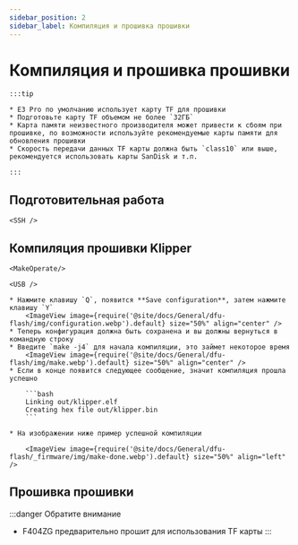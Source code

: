 ```yaml
---
sidebar_position: 2
sidebar_label: Компиляция и прошивка прошивки
---
```








# Компиляция и прошивка прошивки

    :::tip

    * E3 Pro по умолчанию использует карту TF для прошивки
    * Подготовьте карту TF объемом не более `32ГБ`
    * Карта памяти неизвестного производителя может привести к сбоям при прошивке, по возможности используйте рекомендуемые карты памяти для обновления прошивки
    * Скорость передачи данных TF карты должна быть `class10` или выше, рекомендуется использовать карты SanDisk и т.п.

    :::



## Подготовительная работа

    <SSH />

## Компиляция прошивки Klipper

    <MakeOperate/>

    <USB />

    * Нажмите клавишу `Q`, появится **Save configuration**, затем нажмите клавишу `Y`
        <ImageView image={require('@site/docs/General/dfu-flash/img/configuration.webp').default} size="50%" align="center" />
    * Теперь конфигурация должна быть сохранена и вы должны вернуться в командную строку
    * Введите `make -j4` для начала компиляции, это займет некоторое время
        <ImageView image={require('@site/docs/General/dfu-flash/img/make.webp').default} size="50%" align="center" />
    * Если в конце появится следующее сообщение, значит компиляция прошла успешно

        ```bash
        Linking out/klipper.elf
        Creating hex file out/klipper.bin
        ```
        
    * На изображении ниже пример успешной компиляции

        <ImageView image={require('@site/docs/General/dfu-flash/_firmware/img/make-done.webp').default} size="50%" align="left" />

## Прошивка прошивки

:::danger Обратите внимание
* F404ZG предварительно прошит для использования TF карты
:::

    <TF />